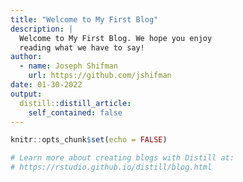 ```yaml
---
title: "Welcome to My First Blog"
description: |
  Welcome to My First Blog. We hope you enjoy 
  reading what we have to say!
author:
  - name: Joseph Shifman 
    url: https://github.com/jshifman
date: 01-30-2022
output:
  distill::distill_article:
    self_contained: false
---
```


```r
knitr::opts_chunk$set(echo = FALSE)

# Learn more about creating blogs with Distill at:
# https://rstudio.github.io/distill/blog.html

```



